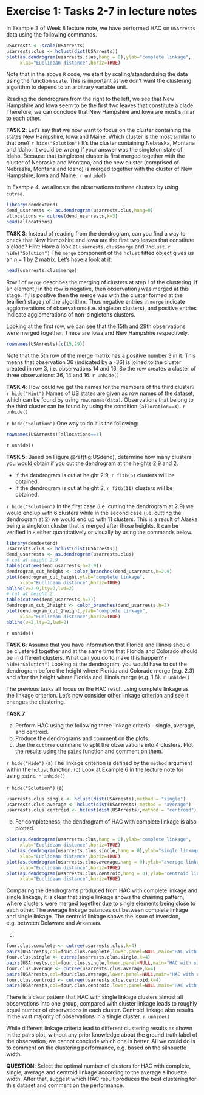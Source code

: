 # Exercise 1: Tasks 2-7 in lecture notes

In Example 3 of Week 8 lecture note, we have performed HAC on `USArrests` data using the following commands.
```r
USArrests <- scale(USArrests)
usarrests.clus <- hclust(dist(USArrests)) 
plot(as.dendrogram(usarrests.clus,hang = 0),ylab="complete linkage",
     xlab="Euclidean distance",horiz=TRUE)
```

Note that in the above `R` code, we start by scaling/standardising the data using the function `scale`. This is important as we don’t want the clustering algorithm to depend to an arbitrary variable unit.

Reading the dendrogram from the right to the left, we see that New Hampshire and Iowa seem to be the first two leaves that constitute a clade. Therefore, we can conclude that New Hampshire and Iowa are most similar to each other. 
<br>

**TASK 2**: Let’s say that we now want to focus on the cluster containing the states New Hampshire, Iowa and Maine. Which cluster is the most similar to that one?
`r hide("Solution")`
It's the cluster containing Nebraska, Montana and Idaho. It would be wrong if your answer was the singleton state of Idaho. Because that (singleton) cluster is first merged together with the cluster of Nebraska and Montana, and the new cluster (comprised of Nebraska, Montana and Idaho) is merged together with the cluster of New Hampshire, Iowa and Maine. 
`r unhide()`

In Example 4, we allocate the observations to three clusters by using `cutree`.
```r
library(dendextend)
dend_usarrests <- as.dendrogram(usarrests.clus,hang=0)
allocations <- cutree(dend_usarrests,k=3)
head(allocations)
```

**TASK 3**: Instead of reading from the dendrogram, can you find a way to check that New Hampshire and Iowa are the first two leaves that constitute a clade? Hint: Have a look at `usarrests.clus$merge` and `?hclust`.
`r hide("Solution")`
The `merge` component of the `hclust` fitted object gives us an $n-1$ by 2 matrix. Let's have a look at it:
```r
head(usarrests.clus$merge)
```
Row $i$ of `merge` describes the merging of clusters at step $i$ of the clustering. If an element $j$ in the row is negative, then observation $j$ was merged at this stage. If $j$ is positive then the merge was with the cluster formed at the (earlier) stage $j$ of the algorithm. Thus negative entries in `merge` indicate agglomerations of observations (i.e. singleton clusters), and positive entries indicate agglomerations of non-singletons clusters.

Looking at the first row, we can see that the $15$th and $29$th observations were merged together. These are Iowa and New Hampshire respectively.
```r
rownames(USArrests)[c(15,29)]
```

Note that the 5th row of the merge matrix has a positive number 3 in it. This means that observation 36 (indicated by a -36) is joined to the cluster created in row 3, i.e. observations 14 and 16. So the row creates a cluster of three observations: 36, 14 and 16.
`r unhide()`
<br>

**TASK 4**: How could we get the names for the members of the third cluster?
`r hide("Hint")`
Names of US states are given as row names of the dataset, which can be found by using `row.names(data)`. Observations that belong to the third cluster can be found by using the condition `[allocation==3]`.
`r unhide()`

`r hide("Solution")`
One way to do it is the following:
```r
rownames(USArrests)[allocations==3]
```
`r unhide()`
<br>

**TASK 5**: Based on Figure \@ref(fig:USdend), determine how many clusters you would obtain if you cut the dendrogram at the heights 2.9 and 2.

* If the dendrogram is cut at height 2.9, `r fitb(6)` clusters will be obtained. 
* If the dendrogram is cut at height 2, `r fitb(11)` clusters will be obtained. 

`r hide("Solution")`
In the first case (i.e. cutting the dendrogram at 2.9) we would end up with 6 clusters while in the second case (i.e. cutting the dendrogram at 2) we would end up with 11 clusters. This is a result of Alaska being a singleton cluster that is merged after those heights. It can be verified in `R` either quantitatively or visually by using the commands below.

```r
library(dendextend)
usarrests.clus <- hclust(dist(USArrests))
dend_usarrests <- as.dendrogram(usarrests.clus)
# cut at height 2.9
table(cutree(dend_usarrests,h=2.9))
dendrogram_cut_height <- color_branches(dend_usarrests,h=2.9)
plot(dendrogram_cut_height,ylab="complete linkage",
     xlab="Euclidean distance",horiz=TRUE)
abline(v=2.9,lty=2,lwd=2)
# cut at height 2
table(cutree(dend_usarrests,h=2))
dendrogram_cut_2height <- color_branches(dend_usarrests,h=2)
plot(dendrogram_cut_2height,ylab="complete linkage",
     xlab="Euclidean distance",horiz=TRUE)
abline(v=2,lty=2,lwd=2)
```
`r unhide()`
<br>

**TASK 6**: Assume that you have information that Florida and Illinois should be clustered together and at the same time that Florida and Colorado should be in different clusters. What can you do to make this happen?
`r hide("Solution")`
Looking at the dendrogram, you would have to cut the dendrogram before the height where Florida and Colorado merge (e.g. $2.3$) and after the height where Florida and Illinois merge (e.g. $1.8$).
`r unhide()`
<br>

The previous tasks all focus on the HAC result using complete linkage as the linkage criterion. Let's now consider other linkage criterion and see it changes the clustering. 

**TASK 7** 

(a) Perform HAC using the following three linkage criteria - single, average, and centroid. 
(b) Produce the dendrograms and comment on the plots.
(c) Use the `cuttree` command to split the observations into 4 clusters. Plot the results using the `pairs` function and comment on them.

`r hide("Hide")`
(a) The linkage criterion is defined by the `method` argument within the `hclust` function. 
(c) Look at Example 6 in the lecture note for using `pairs`. 
`r unhide()`

`r hide("Solution")`
(a)
```r
usarrests.clus.single <- hclust(dist(USArrests),method = "single")
usarrests.clus.average <- hclust(dist(USArrests),method = "average")
usarrests.clus.centroid <- hclust(dist(USArrests),method = "centroid")
```

(b) For completeness, the dendrogram of HAC with complete linkage is also plotted. 
```r
plot(as.dendrogram(usarrests.clus,hang = 0),ylab="complete linkage",
     xlab="Euclidean distance",horiz=TRUE)
plot(as.dendrogram(usarrests.clus.single,hang = 0),ylab="single linkage",
     xlab="Euclidean distance",horiz=TRUE)
plot(as.dendrogram(usarrests.clus.average,hang = 0),ylab="average linkage",
     xlab="Euclidean distance",horiz=TRUE)
plot(as.dendrogram(usarrests.clus.centroid,hang = 0),ylab="centroid linkage",
     xlab="Euclidean distance",horiz=TRUE)
```
Comparing the dendrograms produced from HAC with complete linkage and single linkage, it is clear that single linkage shows the chaining pattern, where clusters were merged together due to single elements being close to each other. The average linkage balances out between complete linkage and single linkage. The centroid linkage shows the issue of inversion, e.g. between Delaware and Arkansas.

(c)
```r
four.clus.complete <- cutree(usarrests.clus,k=4)
pairs(USArrests,col=four.clus.complete,lower.panel=NULL,main="HAC with complete linkage")
four.clus.single <- cutree(usarrests.clus.single,k=4)
pairs(USArrests,col=four.clus.single,lower.panel=NULL,main="HAC with single linkage")
four.clus.average <- cutree(usarrests.clus.average,k=4)
pairs(USArrests,col=four.clus.average,lower.panel=NULL,main="HAC with average linkage")
four.clus.centroid <- cutree(usarrests.clus.centroid,k=4)
pairs(USArrests,col=four.clus.centroid,lower.panel=NULL,main="HAC with centroid linkage")
```

There is a clear pattern that HAC with single linkage clusters almost all observations into one group, compared with cluster linkage leads to roughly equal number of observations in each cluster. Centroid linkage also results in the vast majority of observations in a single cluster.
`r unhide()`
<br>

While different linkage criteria lead to different clustering results as shown in the pairs plot, without any prior knowledge about the ground truth label of the observation, we cannot conclude which one is better. All we could do is to comment on the clustering performance, e.g. based on the silhouette width. 

**QUESTION**: Select the optimal number of clusters for HAC with complete, single, average and centroid linkage according to the average silhouette width. After that, suggest which HAC result produces the best clustering for this dataset and comment on the performance. 